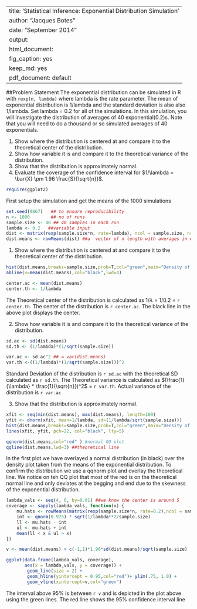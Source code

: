 
---
title: 'Statistical Inference: Exponential Distribution Simulation'
author: "Jacques Botes"
date: "September 2014"
output:
  html_document:
    fig_caption: yes
    keep_md: yes
  pdf_document: default
---
##Problem Statement
The exponential distribution can be simulated in R with `rexp(n, lambda)` where lambda is the rate parameter. The mean of exponential distribution is 1/lambda and the standard deviation is also also 1/lambda. 
Set lambda = 0.2 for all of the simulations. In this simulation, you will investigate the distribution of averages of 40 exponential(0.2)s. Note that you will need to do a thousand or so simulated averages of 40 exponentials.

1. Show where the distribution is centered at and compare it to the theoretical center of the distribution.
2. Show how variable it is and compare it to the theoretical variance of the distribution.
3. Show that the distribution is approximately normal.
4. Evaluate the coverage of the confidence interval for $1/\lambda = \bar{X} \pm 1.96 \frac{S}{\sqrt{n}}$.
```r
require(ggplot2)
```

First setup the simulation and get the means of the 1000 simulations
```r
set.seed(9867)   ## to ensure reproducibility
n <- 1000        ## no of runs
sample.size <- 40 ## 40 samples in each run
lambda <- 0.2   ##variable input
dist <- matrix(rexp(sample.size*n, rate=lambda), ncol = sample.size, nrow=n)
dist.means <- rowMeans(dist) ##a  vector of n length with averages in each row based on sample size means
```

1. Show where the distribution is centered at and compare it to the theoretical center of the distribution.
```r
hist(dist.means,breaks=sample.size,prob=T,col="green",main="Density of means",ylab="density")
abline(v=mean(dist.means),col="black",lwd=4)

center.ac <- mean(dist.means)
center.th <- 1/lambda
```

The Theoretical center of the distribution is calculated as $1/\lambda$ = 1/0.2 = `r center.th`. The center of the distribution is `r center.ac`. The black line in the above plot displays the center.

2. Show how variable it is and compare it to the theoretical variance of the distribution.
```r
sd.ac <- sd(dist.means)
sd.th <- (1/lambda)*(1/sqrt(sample.size))

var.ac <- sd.ac^2 ## = var(dist.means)
var.th <-((1/lambda)*(1/sqrt(sample.size)))^2
```

Standard Deviation of the distribution is `r sd.ac` with the theoretical SD calculated as `r sd.th`.
The Theoretical variance is calculated as $(\frac{1}{\lambda} * \frac{1}{\sqrt{n}})^2$ = `r var.th`. Actual variance of the distribution is `r var.ac`

3. Show that the distribution is approximately normal.
```r
xfit <- seq(min(dist.means), max(dist.means), length=100)
yfit <- dnorm(xfit, mean=1/lambda, sd=(1/lambda/sqrt(sample.size)))
hist(dist.means,breaks=sample.size,prob=T,col="green",main="Density of means",ylab="density")
lines(xfit, yfit, pch=22, col="black", lty=5)

qqnorm(dist.means,col="red" ) #normal QQ plot
qqline(dist.means,lwd=3) ##theoretical line
```

In the first plot we have overlayed a normal distribution (in black) over the density plot taken from the means of the exponential distribution. To confirm the distribution we use a qqnorm plot and overlay the theoretical line.
We notice on teh QQ plot that most of the red is on the theoretical normal line and only deviates at the begging and end due to the skewness of the exponential distribution.


```r

lambda_vals <- seq(4, 6, by=0.01) ##we know the center is around 5
coverage <- sapply(lambda_vals, function(x) {
    mu.hats <- rowMeans(matrix(rexp(sample.size*n, rate=0.2),ncol = sample.size, nrow=n))
    int <- qnorm(0.975) * sqrt(1/lambda**2/sample.size)
    ll <- mu.hats - int
    ul <- mu.hats + int
    mean(ll < x & ul > x)
})

v <- mean(dist.means) + c(-1,1)*1.96*sd(dist.means)/sqrt(sample.size)

ggplot(data.frame(lambda_vals, coverage), 
       aes(x = lambda_vals, y = coverage)) + 
        geom_line(size = 2) + 
        geom_hline(yintercept = 0.95,col="red")+ ylim(.75, 1.0) + 
        geom_vline(xintercept=v,col="green")
```
The interval above 95% is between `r v` and is depicted in the plot above using the green lines. The red line shows the 95% confidence interval line

